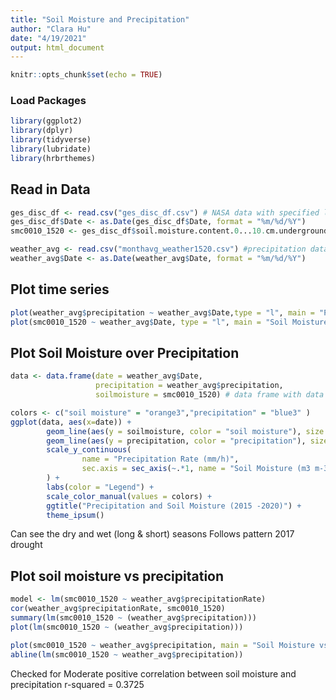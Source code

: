 ---
title: "Soil Moisture and Precipitation"
author: "Clara Hu"
date: "4/19/2021"
output: html_document
---

```{r setup, include=FALSE}
knitr::opts_chunk$set(echo = TRUE)
```

### Load Packages

```{r}
library(ggplot2)
library(dplyr)
library(tidyverse)
library(lubridate)
library(hrbrthemes)
```

## Read in Data

```{r}
ges_disc_df <- read.csv("ges_disc_df.csv") # NASA data with specified lat/lon
ges_disc_df$Date <- as.Date(ges_disc_df$Date, format = "%m/%d/%Y")
smc0010_1520 <- ges_disc_df$soil.moisture.content.0...10.cm.underground..m.3.m.3.[397:457] #soil moisture data 0-10cm for 2015-2020

weather_avg <- read.csv("monthavg_weather1520.csv") #precipitation data (with monthly averages)
weather_avg$Date <- as.Date(weather_avg$Date, format = "%m/%d/%Y")
```

## Plot time series

```{r}
plot(weather_avg$precipitation ~ weather_avg$Date,type = "l", main = "Precipitation Rate", xlab = "date", ylab = "precipitation (mm/hr)")
plot(smc0010_1520 ~ weather_avg$Date, type = "l", main = "Soil Moisture", xlab = "date", ylab = "soil moisture(m3 m-3)")
```

## Plot Soil Moisture over Precipitation

```{r}
data <- data.frame(date = weather_avg$Date,
                   precipitation = weather_avg$precipitation,
                   soilmoisture = smc0010_1520) # data frame with data used for plot

colors <- c("soil moisture" = "orange3","precipitation" = "blue3" )
ggplot(data, aes(x=date)) +
        geom_line(aes(y = soilmoisture, color = "soil moisture"), size = 1.05) +
        geom_line(aes(y = precipitation, color = "precipitation"), size = 1.05) +
        scale_y_continuous(
                name = "Precipitation Rate (mm/h)",
                sec.axis = sec_axis(~.*1, name = "Soil Moisture (m3 m-3)")
        ) +
        labs(color = "Legend") +
        scale_color_manual(values = colors) +
        ggtitle("Precipitation and Soil Moisture (2015 -2020)") +
        theme_ipsum()
```

Can see the dry and wet (long & short) seasons
Follows pattern
2017 drought


## Plot soil moisture vs precipitation

```{r}
model <- lm(smc0010_1520 ~ weather_avg$precipitationRate)
cor(weather_avg$precipitationRate, smc0010_1520)
summary(lm(smc0010_1520 ~ (weather_avg$precipitation)))
plot(lm(smc0010_1520 ~ (weather_avg$precipitation)))

plot(smc0010_1520 ~ weather_avg$precipitation, main = "Soil Moisture vs Precipitation Rate (2015 - 2020)", ylab = "Soil Moisture (m3 m-3)", xlab = "Precipitation Rate (mm hr-1)")
abline(lm(smc0010_1520 ~ weather_avg$precipitation))
```

Checked for 
Moderate positive correlation between soil moisture and precipitation
r-squared = 0.3725



